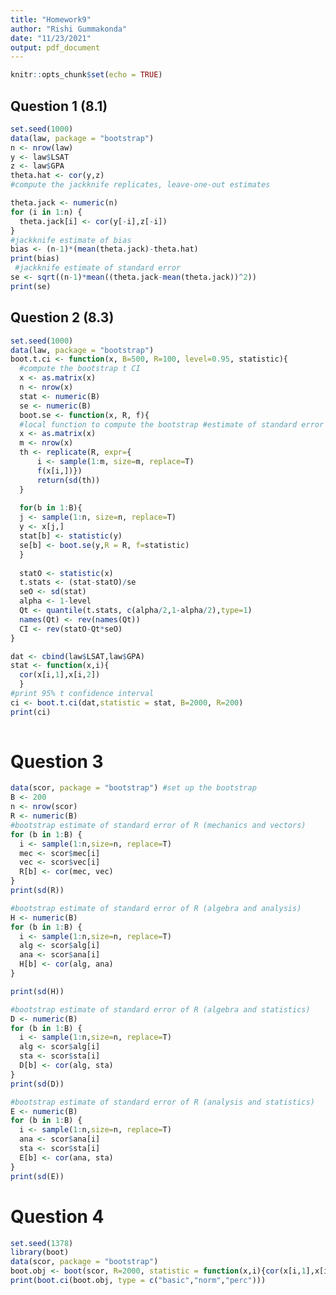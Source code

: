 ```yaml
---
title: "Homework9"
author: "Rishi Gummakonda"
date: "11/23/2021"
output: pdf_document
---
```


```r
knitr::opts_chunk$set(echo = TRUE)
```

## Question 1 (8.1)
```r
set.seed(1000)
data(law, package = "bootstrap")
n <- nrow(law)
y <- law$LSAT
z <- law$GPA
theta.hat <- cor(y,z)
#compute the jackknife replicates, leave-one-out estimates 

theta.jack <- numeric(n)
for (i in 1:n) {
  theta.jack[i] <- cor(y[-i],z[-i])
}
#jackknife estimate of bias
bias <- (n-1)*(mean(theta.jack)-theta.hat)
print(bias)
 #jackknife estimate of standard error
se <- sqrt((n-1)*mean((theta.jack-mean(theta.jack))^2))
print(se)

```

## Question 2 (8.3)
```r

set.seed(1000)
data(law, package = "bootstrap")
boot.t.ci <- function(x, B=500, R=100, level=0.95, statistic){
  #compute the bootstrap t CI
  x <- as.matrix(x)
  n <- nrow(x)
  stat <- numeric(B)
  se <- numeric(B)
  boot.se <- function(x, R, f){
  #local function to compute the bootstrap #estimate of standard error for statistic f(x) 
  x <- as.matrix(x)
  m <- nrow(x)
  th <- replicate(R, expr={
      i <- sample(1:m, size=m, replace=T)
      f(x[i,])})
      return(sd(th))
  }
  
  for(b in 1:B){
  j <- sample(1:n, size=n, replace=T)
  y <- x[j,]
  stat[b] <- statistic(y)
  se[b] <- boot.se(y,R = R, f=statistic)
  }
  
  statO <- statistic(x)
  t.stats <- (stat-statO)/se
  seO <- sd(stat)
  alpha <- 1-level
  Qt <- quantile(t.stats, c(alpha/2,1-alpha/2),type=1)
  names(Qt) <- rev(names(Qt))
  CI <- rev(statO-Qt*seO)
}

dat <- cbind(law$LSAT,law$GPA) 
stat <- function(x,i){
  cor(x[i,1],x[i,2])
  }
#print 95% t confidence interval
ci <- boot.t.ci(dat,statistic = stat, B=2000, R=200)
print(ci)
  

```


# Question 3
```r

data(scor, package = "bootstrap") #set up the bootstrap
B <- 200
n <- nrow(scor)
R <- numeric(B)
#bootstrap estimate of standard error of R (mechanics and vectors) 
for (b in 1:B) {
  i <- sample(1:n,size=n, replace=T)
  mec <- scor$mec[i]
  vec <- scor$vec[i]
  R[b] <- cor(mec, vec)
}
print(sd(R))

#bootstrap estimate of standard error of R (algebra and analysis)
H <- numeric(B) 
for (b in 1:B) {
  i <- sample(1:n,size=n, replace=T)
  alg <- scor$alg[i]
  ana <- scor$ana[i]
  H[b] <- cor(alg, ana)
}

print(sd(H))

#bootstrap estimate of standard error of R (algebra and statistics)
D <- numeric(B) 
for (b in 1:B) {
  i <- sample(1:n,size=n, replace=T)
  alg <- scor$alg[i]
  sta <- scor$sta[i]
  D[b] <- cor(alg, sta)
}
print(sd(D))

#bootstrap estimate of standard error of R (analysis and statistics)
E <- numeric(B) 
for (b in 1:B) {
  i <- sample(1:n,size=n, replace=T)
  ana <- scor$ana[i]
  sta <- scor$sta[i]
  E[b] <- cor(ana, sta)
}
print(sd(E))


```

# Question 4
```r
set.seed(1378)
library(boot)
data(scor, package = "bootstrap")
boot.obj <- boot(scor, R=2000, statistic = function(x,i){cor(x[i,1],x[i,2])})
print(boot.ci(boot.obj, type = c("basic","norm","perc")))
```

